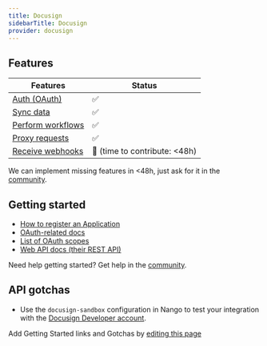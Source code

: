 ```yaml
---
title: Docusign
sidebarTitle: Docusign
provider: docusign
---
```



<Overview />


## Features

| Features | Status |
| - | - |
| [Auth (OAuth)](/guides/getting-started/authorize-an-api-from-your-app) | ✅ |
| [Sync data](/guides/getting-started/read-from-an-api) | ✅ |
| [Perform workflows](/guides/getting-started/write-to-an-api) | ✅ |
| [Proxy requests](/guides/proxy-requests-to-an-api) | ✅ |
| [Receive webhooks](/guides/receive-webhooks-from-an-api) | 🚫 (time to contribute: &lt;48h) |

<Tip>We can implement missing features in &lt;48h, just ask for it in the [community](https://nango.dev/slack).</Tip>

## Getting started

-   [How to register an Application](https://developers.docusign.com/platform/build-integration/)
-   [OAuth-related docs](https://developers.docusign.com/platform/auth/authcode)
-   [List of OAuth scopes](https://developers.docusign.com/platform/auth/reference/scopes)
-   [Web API docs (their REST API)](https://developers.docusign.com/docs)

<Tip>Need help getting started? Get help in the [community](https://nango.dev/slack).</Tip>

## API gotchas

- Use the `docusign-sandbox` configuration in Nango to test your integration with the [Docusign Developer account](https://developers.docusign.com/platform/account/).

<Note>Add Getting Started links and Gotchas by [editing this page](https://github.com/nangohq/nango/tree/master/docs-v2/integrations/all/docusign.mdx)</Note>
